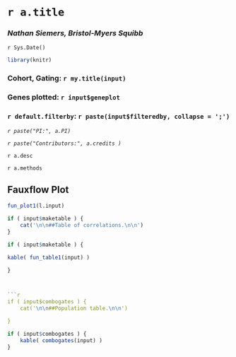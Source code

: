 # `r a.title`

### *Nathan Siemers, Bristol-Myers Squibb*

`r Sys.Date()`

```r

library(knitr)

```

### Cohort, Gating: `r my.title(input)`

### Genes plotted: `r input$geneplot`

### `r default.filterby`: `r paste(input$filteredby, collapse = ';')`


*`r paste("PI:", a.PI)`*

*`r paste("Contributors:", a.credits )`*


`r a.desc`

`r a.methods`

## Fauxflow Plot

```r

fun_plot1(l.input)

```

```r

if ( input$maketable ) {
    cat('\n\n##Table of correlations.\n\n')
}

```

```r

if ( input$maketable ) {

kable( fun_table1(input) )

}



```r

if ( input$combogates ) {
    cat('\n\n##Population table.\n\n')

}

```

```r

if ( input$combogates ) {
    kable( combogates(input) )
}


```
